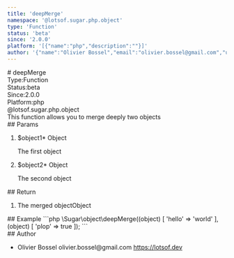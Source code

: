 ```yaml
---
title: 'deepMerge'
namespace: '@lotsof.sugar.php.object'
type: 'Function'
status: 'beta'
since: '2.0.0'
platform: '[{"name":"php","description":""}]'
author: '{"name":"Olivier Bossel","email":"olivier.bossel@gmail.com","url":"https://lotsof.dev"}'
---
```

<div class="docmap-mdx">
# deepMerge
<div class="_metas">
<div class="_type"><span class="_type-label">Type:</span><span class="_type-value">Function</span></div>
<div class="_status"><span class="_status-label">Status:</span><span class="_status-value -beta">beta</span></div>
<div class="_since"><span class="_since-label">Since:</span><span class="_since-value">2.0.0</span></div>
<div class="_platform"><span class="_platform-label">Platform:</span><span class="_platform-value -php">php</span></div>
</div>
<div class="_namespace">@lotsof.sugar.php.object</div>
<div class="_description">
This function allows you to merge deeply two objects
</div>
<div class="_params">
## Params
<ol class="_list">
<li class="_item">
<span class="_name">$object1<span class="_required">*</span></span><span class="_default"></span> <span class="_type">Object</span>
<p class="_description">The first object</p>
</li>
<li class="_item">
<span class="_name">$object2<span class="_required">*</span></span><span class="_default"></span> <span class="_type">Object</span>
<p class="_description">The second object</p>
</li>
</ol>
</div>
<div class="_return">
## Return
<ol class="_list">
<li class="_item">
<span class="_description">The merged object</span><span class="_default"></span><span class="_type">Object</span>
</li>
</ol>
</div>
<div class="_examples">
## Example
```php
\Sugar\object\deepMerge((object) [
 'hello' => 'world'
], (object) [
 'plop' => true
]);
```
</div>
<div class="_author">
## Author
<ul class="_list">
<li class="_item">
<span class="_name">Olivier Bossel</span>
<span class="_email">olivier.bossel@gmail.com</span>
<a href="https://lotsof.dev" target="_blank" class="_url">https://lotsof.dev</a>
</li>
</ul>
</div>
</div>